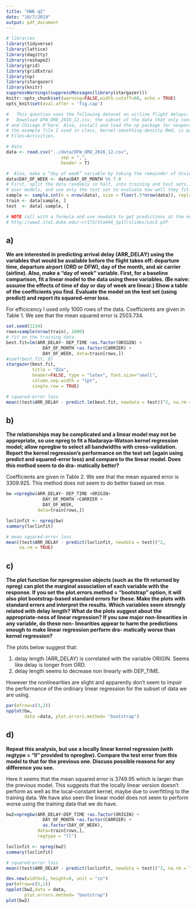 ```yaml
---
title: "HW6 q2"
date: "10/7/2019"
output: pdf_document
---
```



```r
# libraries
library(tidyverse)
library(lattice)
library(dagitty)
library(reshape2)
library(grid)
library(gridExtra)
library(np)
library(stargazer)
library(knitr)
suppressWarnings(suppressMessages(library(stargazer))) 
knitr::opts_chunk$set(warning=FALSE,width.cutoff=60, echo = TRUE)
opts_knit$set(eval.after = 'fig.cap')

#   This question uses the following dataset on airline flight delays: http://rosmarus.refsmmat.com/datasets/datasets/flight-delays/
#   Download DFW_ORD_2016_12.csv, the subset of the data that only contains Dallas/Fort Worth
# and Chicago O’Hare. Also, install and load the np package for nonparametric r=egression;
# the example file I used in class, kernel-smoothing-density.Rmd, is posted on Canvas under
# Files→Activities.

# data
data <- read.csv("../data/DFW_ORD_2016_12.csv",
                     sep = ",", 
                     header = T)

#  Also, make a “day of week” variable by taking the remainder of dividing “day of month” by 7
data$DAY_OF_WEEK <- data$DAY_OF_MONTH %% 7.0
# First, split the data randomly in half, into training and test sets. Use only the training set to fit
# your models, and use only the test set to evaluate how well they fit.
sample <- sample.int(n = nrow(data), size = floor(.5*nrow(data)), replace = F)
train <- data[sample, ]
test  <- data[-sample, ]

# NOTE call with a formula and use newdata to get predictions at the newdata
# http://www2.stat.duke.edu/~cr173/Sta444_Sp17/slides/Lec3.pdf

```

## a)

**We are interested in predicting arrival delay (ARR_DELAY) using the variables that would
be available before the flight takes off: departure time, departure airport (ORD or DFW),
day of the month, and air carrier (airline). Also, make a “day of week” variable.
First, for a baseline comparison, fit a linear model to the data using these variables. (Be
naive: assume the effects of time of day or day of week are linear.) Show a table of the
coefficients you find. Evaluate the model on the test set (using predict) and report its
squared-error loss.**

For efficicency I used only 1000 rows of the data. Coefficients are given in Table 1. We see that the mean squared error is 2503.734.

```r
set.seed(1234)
rows=sample(nrow(train), 1000)
# fit on the training data
best.fit=lm(ARR_DELAY~ DEP_TIME +as.factor(ORIGIN) +
              DAY_OF_MONTH +as.factor(CARRIER) + 
              DAY_OF_WEEK, data=train[rows,])
#coef(best.fit, 8)
stargazer(best.fit, 
          title = "Q2a",
          header=FALSE, type = "latex", font.size="small",
          column.sep.width = "1pt",
          single.row = TRUE)

# squared-error loss
mean((test$ARR_DELAY - predict.lm(best.fit, newdata = test))^2, na.rm = TRUE)
```

## b) 

**The relationships may be complicated and a linear model may not be appropriate, so
use npreg to fit a Nadaraya–Watson kernel regression model; allow npregbw to select all
bandwidths with cross-validation.
Report the kernel regression’s performance on the test set (again using predict and squared-error loss) and compare to the linear model. Does this method seem to do dra-
matically better?**

Coefficients are given in Table 2. We see that the mean squared error is 3309.925. This method does not seem to do better based on mse.

```r
bw =npregbw(ARR_DELAY~ DEP_TIME +ORIGIN+
              DAY_OF_MONTH +CARRIER + 
              DAY_OF_WEEK,
            data=train[rows,])

loclinfit <- npreg(bw)
summary(loclinfit)

# mean squared-error loss
mean((test$ARR_DELAY - predict(loclinfit, newdata = test))^2, 
     na.rm = TRUE)
```

## c) 

**The plot function for npregression objects (such as the fit returned by npreg) can plot
the marginal association of each variable with the response. If you set the plot.errors.method = "bootstrap" option, it will also plot bootstrap-based standard errors for these. Make the plots with standard errors and interpret the results. Which variables seem strongly related with delay length? What do the plots suggest about the appropriate-ness of linear regression? If you saw major non-linearities in any variable, do these non-
linearities appear to harm the predictions enough to make linear regression perform dra-
matically worse than kernel regression?**

The plots below suggest that:

1. delay length (ARR_DELAY) is correlated with the variable ORIGIN. Seems like delay is longer from ORD.
2. delay length seems to decrease non linearly with DEP_TIME.

However the nonlinearities are slight and apparently don't seem to impair the performance of the ordinary linear regression for the subset of data we are using.

```r
par(mfrow=c(3,2))
npplot(bw, 
       data =data, plot.errors.method= "bootstrap")
```

## d) 

**Repeat this analysis, but use a locally linear kernel regression (with regtype = "ll" provided to npregbw). Compare the test error from this model to that for the previous one. Discuss possible reasons for any difference you see.**

Here it seems that the mean squared error is 3749.95 which is larger than the previous model. This suggests that the locally linear version doesn't perform as well as the local-constant kernel, maybe due to overfitting to the training data. We have also seen the linear model does not seem to perform worse using the training data that we do have.

```r
bw2=npregbw(ARR_DELAY~DEP_TIME +as.factor(ORIGIN) +
              DAY_OF_MONTH +as.factor(CARRIER) +
              as.factor(DAY_OF_WEEK), 
            data=train[rows,],
            regtype = "ll")

loclinfit <- npreg(bw2)
summary(loclinfit)

# squared-error loss
mean((test$ARR_DELAY - predict(loclinfit, newdata = test))^2, na.rm = TRUE)

dev.new(width=5, height=8, unit = "in")
par(mfrow=c(5,1))
npplot(bw2,data = data,
       plot.errors.method= "bootstrap")
plot(bw2)
```